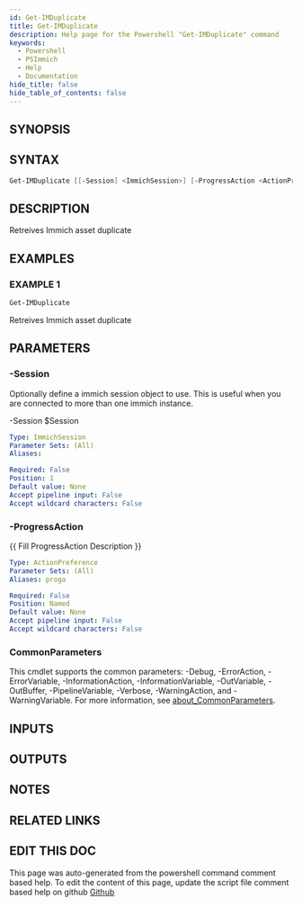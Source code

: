 ```yaml
---
id: Get-IMDuplicate
title: Get-IMDuplicate
description: Help page for the Powershell "Get-IMDuplicate" command
keywords:
  - Powershell
  - PSImmich
  - Help
  - Documentation
hide_title: false
hide_table_of_contents: false
---
```


## SYNOPSIS

## SYNTAX

```powershell
Get-IMDuplicate [[-Session] <ImmichSession>] [-ProgressAction <ActionPreference>] [<CommonParameters>]
```

## DESCRIPTION

Retreives Immich asset duplicate

## EXAMPLES

### EXAMPLE 1

```powershell
Get-IMDuplicate
```

Retreives Immich asset duplicate

## PARAMETERS

### -Session

Optionally define a immich session object to use.
This is useful when you are connected to more than one immich instance.

-Session $Session

```yaml
Type: ImmichSession
Parameter Sets: (All)
Aliases:

Required: False
Position: 1
Default value: None
Accept pipeline input: False
Accept wildcard characters: False
```

### -ProgressAction

\{\{ Fill ProgressAction Description \}\}

```yaml
Type: ActionPreference
Parameter Sets: (All)
Aliases: proga

Required: False
Position: Named
Default value: None
Accept pipeline input: False
Accept wildcard characters: False
```

### CommonParameters

This cmdlet supports the common parameters: -Debug, -ErrorAction, -ErrorVariable, -InformationAction, -InformationVariable, -OutVariable, -OutBuffer, -PipelineVariable, -Verbose, -WarningAction, and -WarningVariable. For more information, see [about_CommonParameters](http://go.microsoft.com/fwlink/?LinkID=113216).

## INPUTS

## OUTPUTS

## NOTES

## RELATED LINKS

## EDIT THIS DOC 

This page was auto-generated from the powershell command comment based help. To edit the content of this page, update the script file comment based help on github [Github](https://github.com/hanpq/PSImmich)
